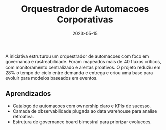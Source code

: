 ﻿---
title: 'Orquestrador de Automacoes Corporativas'
slug: 'orquestrador-automacoes'
excerpt: 'Plataforma low-code que centralizou integrações entre equipes de operações, produto e dados.'
date: '2023-05-15'
tags:
  - Integracoes
  - Low-code
  - Observabilidade
status: 'completed'
coverImage: '/images/projects/automacoes-cover.jpg'
---

A iniciativa estruturou um orquestrador de automacoes com foco em governanca e rastreabilidade. Foram mapeados mais
de 40 fluxos críticos, com monitoramento centralizado e alertas proativos. O projeto reduziu em 28% o tempo de ciclo
entre demanda e entrega e criou uma base para evoluir para modelos baseados em eventos.

## Aprendizados

- Catalogo de automacoes com ownership claro e KPIs de sucesso.
- Camada de observabilidade plugada ao data warehouse para analise retroativa.
- Estrutura de governance board bimestral para priorizar evolucoes.
